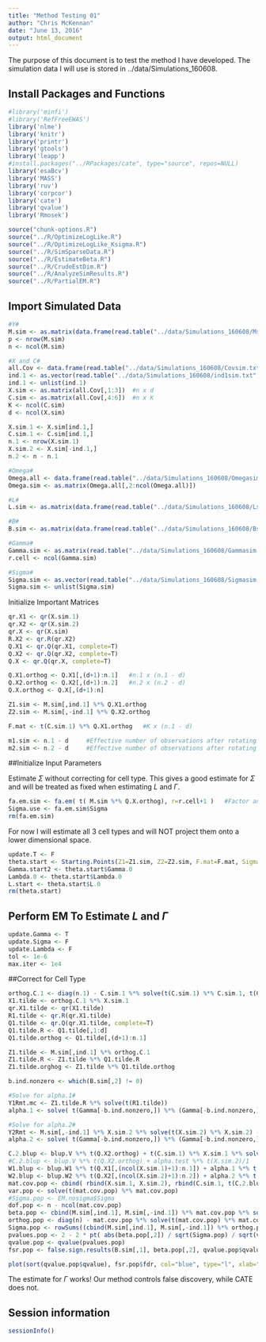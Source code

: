 ```yaml
---
title: "Method Testing 01"
author: "Chris McKennan"
date: "June 13, 2016"
output: html_document
---
```


The purpose of this document is to test the method I have developed. The simulation data I will use is stored in ../data/Simulations_160608. 

## Install Packages and Functions

```r
#library('minfi')
#library('RefFreeEWAS')
library('nlme')
library('knitr')
library('printr')
library('gtools')
library('leapp')
#install.packages("../RPackages/cate", type="source", repos=NULL)
library('esaBcv')
library('MASS')
library('ruv')
library('corpcor')
library('cate')
library('qvalue')
library('Rmosek')
```

```r
source("chunk-options.R")
source("../R/OptimizeLogLike.R")
source("../R/OptimizeLogLike_Ksigma.R")
source("../R/SimSparseData.R")
source("../R/EstimateBeta.R")
source("../R/CrudeEstDim.R")
source("../R/AnalyzeSimResults.R")
source("../R/PartialEM.R")
```

## Import Simulated Data

```r
#Y#
M.sim <- as.matrix(data.frame(read.table("../data/Simulations_160608/Msim.txt", sep="\t", header=F, dec=".", quote="\"")))
p <- nrow(M.sim)
n <- ncol(M.sim)

#X and C#
all.Cov <- data.frame(read.table("../data/Simulations_160608/Covsim.txt", sep="\t", header=T, dec=".", quote="\""))
ind.1 <- as.vector(read.table("../data/Simulations_160608/ind1sim.txt", sep="\t", header=F, dec=".", quote="\""))
ind.1 <- unlist(ind.1)
X.sim <- as.matrix(all.Cov[,1:3])  #n x d
C.sim <- as.matrix(all.Cov[,4:6])  #n x K
K <- ncol(C.sim)
d <- ncol(X.sim)

X.sim.1 <- X.sim[ind.1,]
C.sim.1 <- C.sim[ind.1,]
n.1 <- nrow(X.sim.1)
X.sim.2 <- X.sim[-ind.1,]
n.2 <- n - n.1

#Omega#
Omega.all <- data.frame(read.table("../data/Simulations_160608/Omegasim.txt", sep="\t", header=T, dec=".", quote="\""))
Omega.sim <- as.matrix(Omega.all[,2:ncol(Omega.all)])

#L#
L.sim <- as.matrix(data.frame(read.table("../data/Simulations_160608/Lsim.txt", sep="\t", header=F, dec=".", quote="\"")))

#B#
B.sim <- as.matrix(data.frame(read.table("../data/Simulations_160608/Bsim.txt", sep="\t", header=F, dec=".", quote="\"")))

#Gamma#
Gamma.sim <- as.matrix(read.table("../data/Simulations_160608/Gammasim.txt", sep="\t", header=F, dec=".", quote="\""))
r.cell <- ncol(Gamma.sim)

#Sigma#
Sigma.sim <- as.vector(read.table("../data/Simulations_160608/Sigmasim.txt", sep="\t", header=F, dec=".", quote="\""))
Sigma.sim <- unlist(Sigma.sim)

```

Initialize Important Matrices

```r
qr.X1 <- qr(X.sim.1)
qr.X2 <- qr(X.sim.2)
qr.X <- qr(X.sim)
R.X2 <- qr.R(qr.X2)
Q.X1 <- qr.Q(qr.X1, complete=T)
Q.X2 <- qr.Q(qr.X2, complete=T)
Q.X <- qr.Q(qr.X, complete=T)

Q.X1.orthog <- Q.X1[,(d+1):n.1]   #n.1 x (n.1 - d)
Q.X2.orthog <- Q.X2[,(d+1):n.2]   #n.2 x (n.2 - d)
Q.X.orthog <- Q.X[,(d+1):n]

Z1.sim <- M.sim[,ind.1] %*% Q.X1.orthog
Z2.sim <- M.sim[,-ind.1] %*% Q.X2.orthog

F.mat <- t(C.sim.1) %*% Q.X1.orthog   #K x (n.1 - d)

m1.sim <- n.1 - d     #Effective number of observations after rotating out X.1
m2.sim <- n.2 - d     #Effective number of observations after rotating out X.2
```

##Initialize Input Parameters

Estimate $\Sigma$ without correcting for cell type. This gives a good estimate for $\Sigma$ and will be treated as fixed when estimating $L$ and $\Gamma$.
```r
fa.em.sim <- fa.em( t( M.sim %*% Q.X.orthog), r=r.cell+1 )   #Factor analysis using EM on the whole data while NOT accounting for cell type. 
Sigma.use <- fa.em.sim$Sigma
rm(fa.em.sim)
```

For now I will estimate all 3 cell types and will NOT project them onto a lower dimensional space.
```r
update.T <- F
theta.start <- Starting.Points(Z1=Z1.sim, Z2=Z2.sim, F.mat=F.mat, Sigma=Sigma.use, L.0=NULL, Gamma.0=NULL, r.nocell=r.cell+1, r.cell=r.cell, update.T=update.T)
Gamma.start2 <- theta.start$Gamma.0
Lambda.0 <- theta.start$Lambda.0
L.start <- theta.start$L.0
rm(theta.start)
```

## Perform EM To Estimate $L$ and $\Gamma$

```r
update.Gamma <- T
update.Sigma <- F
update.Lambda <- F
tol <- 1e-6
max.iter <- 1e4
```

##Correct for Cell Type

```r
orthog.C.1 <- diag(n.1) - C.sim.1 %*% solve(t(C.sim.1) %*% C.sim.1, t(C.sim.1))
X1.tilde <- orthog.C.1 %*% X.sim.1
qr.X1.tilde <- qr(X1.tilde)
R1.tilde <- qr.R(qr.X1.tilde)
Q1.tilde <- qr.Q(qr.X1.tilde, complete=T)
Q1.tilde.R <- Q1.tilde[,1:d]
Q1.tilde.orthog <- Q1.tilde[,(d+1):n.1]

Z1.tilde <- M.sim[,ind.1] %*% orthog.C.1
Z1.tilde.R <- Z1.tilde %*% Q1.tilde.R
Z1.tilde.orghog <- Z1.tilde %*% Q1.tilde.orthog

b.ind.nonzero <- which(B.sim[,2] != 0)

#Solve for alpha.1#
Y1Rmt.mc <- Z1.tilde.R %*% solve(t(R1.tilde))
alpha.1 <- solve( t(Gamma[-b.ind.nonzero,]) %*% (Gamma[-b.ind.nonzero,] / Sigma.use[-b.ind.nonzero]), t(Gamma[-b.ind.nonzero,]) %*% (Y1Rmt.mc[-b.ind.nonzero,] / Sigma.use[-b.ind.nonzero]) )

#Solve for alpha.2#
Y2Rmt <- M.sim[,-ind.1] %*% X.sim.2 %*% solve(t(X.sim.2) %*% X.sim.2) - cbind(L[,1:3]) %*% rbind((t(C.sim.1) %*% X.sim.1 %*% solve(t(X.sim.1) %*% X.sim.1))[1:3,])
alpha.2 <- solve( t(Gamma[-b.ind.nonzero,]) %*% (Gamma[-b.ind.nonzero,] / Sigma.use[-b.ind.nonzero]), t(Gamma[-b.ind.nonzero,]) %*% (Y2Rmt[-b.ind.nonzero,] / Sigma.use[-b.ind.nonzero]) )

C.2.blup <- blup.V %*% t(Q.X2.orthog) + t(C.sim.1) %*% X.sim.1 %*% solve(t(X.sim.1) %*% X.sim.1) %*% t(X.sim.2)
#C.2.blup <- blup.V %*% t(Q.X2.orthog) + alpha.test %*% t(X.sim.2)/1
W1.blup <- blup.W1 %*% t(Q.X1[,(ncol(X.sim.1)+1):n.1]) + alpha.1 %*% t(X.sim.1)
W2.blup <- blup.W2 %*% t(Q.X2[,(ncol(X.sim.2)+1):n.2]) + alpha.2 %*% t(X.sim.2)
mat.cov.pop <- cbind( rbind(X.sim.1, X.sim.2), rbind(C.sim.1, t(C.2.blup)), rbind(t(W1.blup), t(W2.blup)) )
var.pop <- solve(t(mat.cov.pop) %*% mat.cov.pop)
#Sigma.pop <- EM.nosigma$Sigma
dof.pop <- n - ncol(mat.cov.pop)
beta.pop <- cbind(M.sim[,ind.1], M.sim[,-ind.1]) %*% mat.cov.pop %*% solve(t(mat.cov.pop) %*% mat.cov.pop)
orthog.pop <- diag(n) - mat.cov.pop %*% solve(t(mat.cov.pop) %*% mat.cov.pop) %*% t(mat.cov.pop)
Sigma.pop <- rowSums((cbind(M.sim[,ind.1], M.sim[,-ind.1]) %*% orthog.pop) * cbind(M.sim[,ind.1], M.sim[,-ind.1])) / dof.pop
pvalues.pop <- 2 - 2 * pt( abs(beta.pop[,2]) / sqrt(Sigma.pop) / sqrt(var.pop[2,2]), df=dof.pop )
qvalue.pop <- qvalue(pvalues.pop)
fsr.pop <- false.sign.results(B.sim[,1], beta.pop[,2], qvalue.pop$qvalue)

plot(sort(qvalue.pop$qvalue), fsr.pop$fdr, col="blue", type="l", xlab="Est. Q-value", ylab="True False Discovery Proportion"); abline(a=0,b=1,col="violet")
```
The estimate for $\Gamma$ works! Our method controls false discovery, while CATE does not. 


## Session information

```r
sessionInfo()
```
